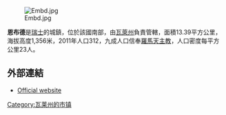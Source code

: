[[Image:Embd.jpg|right]]

'''恩布德'''是[[瑞士|瑞士]]的城鎮，位於該國南部，由[[瓦萊州|瓦萊州]]負責管轄，面積13.39平方公里，海拔高度1,356米，2011年人口312，九成人口信奉[[羅馬天主教|羅馬天主教]]，人口密度每平方公里23人。

==外部連結==
* [http://www.embd.ch Official website] {{Wayback|url=http://www.embd.ch/ |date=20210118035303 }} {{de icon}}

{{Switzerland-geo-stub}}
[[Category:瓦莱州的市镇|Category:瓦莱州的市镇]]